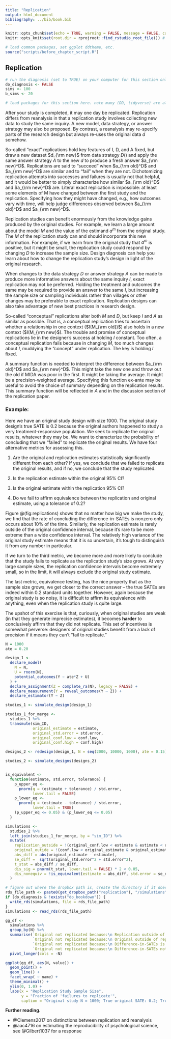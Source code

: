 ```yaml
---
title: "Replication"
output: html_document
bibliography: ../bib/book.bib 
---
```


<!-- note do_bookdown is set in index.rmd, so we know if you're running just this .Rmd or compiling the book-->
```r
knitr::opts_chunk$set(echo = TRUE, warning = FALSE, message = FALSE, cache = FALSE)
knitr::opts_knit$set(root.dir = rprojroot::find_rstudio_root_file()) # files are all relative to RStudio project home
```

```r
# load common packages, set ggplot ddtheme, etc.
source("scripts/before_chapter_script.R")
```

<!-- start post here, do not edit above -->

## Replication

<!-- make sure to rename the section title below -->

```r
# run the diagnosis (set to TRUE) on your computer for this section only before pushing to Github. no diagnosis will ever take place on github.
do_diagnosis <- FALSE
sims <- 100
b_sims <- 20
```

```r
# load packages for this section here. note many (DD, tidyverse) are already available, see scripts/package-list.R
```

After your study is completed, it may one day be replicated. Replication differs from reanalysis in that a replication study involves collecting new data to study the same inquiry. A new model, data strategy, or answer strategy may also be proposed. By contrast, a reanalysis may re-specify parts of the research design but always re-uses the original data $d$ somehow.

So-called "exact" replications hold key features of I, D, and A fixed, but draw a new dataset $d_{\rm new}$ from data strategy $D()$ and apply the same answer strategy *A* to the new $d$ to produce a fresh answer $a_{\rm new}^D$. Replications are said to "succeed" when $a_{\rm old}^D$ and $a_{\rm new}^D$ are similar and to "fail" when they are not. Dichotomizing replication attempts into successes and failures is usually not that helpful, and it would be better to simply characterize how similar $a_{\rm old}^D$ and $a_{\rm new}^D$ are. Literal exact replication is impossible: at least some elements of M have changed between the first study and the replication. Specifying how they might have changed, e.g., how outcomes vary with time, will help judge differences observed between $a_{\rm old}^D$ and $a_{\rm new}^D$. 

Replication studies can benefit enormously from the knowledge gains produced by the original studies. For example, we learn a large amount about the model *M* and the value of the estimand $a^m$ from the original study. The *M* of the replication study can and should incorporate this new information. For example, if we learn from the original study that $a^m$ is positive, but it might be small, the replication study could respond by changing *D* to increase the sample size. Design diagnosis can help you learn about how to change the replication study's design in light of the original research.

When changes to the data strategy *D* or answer strategy *A* can be made to produce more informative answers about the same inquiry *I*, exact replication may not be preferred. Holding the treatment and outcomes the same may be required to provide an answer to the same *I*, but increasing the sample size or sampling individuals rather than villages or other changes may be preferable to exact replication. Replication designs can also take advantage of new best practices in research design.

<!-- When designing **original** studies, you should anticipate that someday your work will be replicated. To the extent that you want future replication studies to arrive at similar answers to the original study you produce (i.e., you want their $a_{\rm new}^D$ to match your $a_{\rm old}^D$ as closely as possible), you will want to choose designs that bring $a_{\rm old}^D$ as close to $a^M$ as possible, under the presupposition that faithful replicators will also design their studies in such a way that $a_{\rm new}^D$ will also be close to $a^M$. -->

<!-- Replication studies necessarily differ from original studies -- it is literally impossible to reproduce the exact conditions of the original study in the same way it's impossible to step in the same river twice. Another way of putting that same statement is that $D_{\rm new}$ is necessarily different from $D_{\rm old}$. Theory (i.e., beliefs about *M*) is the tool we use to say that $D_{\rm old}$ is similar enough to $D_{\rm new}$ to constitute a close enough replication study. As a concrete example, many survey experimental replications involve using the exact same experimental stimuli but changing the study sample, e.g., from a nationally representative sample to a convenience sample. -->

So-called "conceptual" replications alter both *M* and *D*, but keep *I* and *A* as similar as possible. That is, a conceptual replication tries to ascertain whether a relationship in one context ($I(M_{\rm old})$) also holds in a new context ($I(M_{\rm new}$). The trouble and promise of conceptual replications lie in the designer's success at holding *I* constant. Too often, a conceptual replication fails because in changing *M*, too much changes about *I*, muddying the "concept" under replication. The key is holding *I* fixed.

A summary function is needed to interpret the difference between $a_{\rm old}^D$ and $a_{\rm new}^D$. This might take the new one and throw out the old if MIDA was poor in the first. It might be taking the average. It might be a precision-weighted average. Specifying this function ex-ante may be useful to avoid the choice of summary depending on the replication results. This summary function will be reflected in *A* and in the discussion section of the replication paper. 

### Example: 

Here we have an original study design with size 1000. The original study design's true SATE is 0.2 because the original authors happened to study a very treatment-responsive population. We seek to replicate the original results, whatever they may be. We want to characterize the probability of concluding that we "failed" to replicate the original results. We have four alternative metrics for assessing this.

1. Are the original and replication estimates statistically significantly different from each other? If yes, we conclude that we failed to replicate the original results, and if no, we conclude that the study replicated.

2. Is the replication estimate within the original 95% CI?

3. Is the original estimate within the replication 95% CI?

4. Do we fail to affirm equivalence between the replication and original estimate, using a tolerance of 0.2?

Figure \@(fig:replications) shows that no matter how big we make the study, we find that the rate of concluding the difference-in-SATEs is nonzero only occurs about 10% of the time. Similarly, the replication estimate is rarely outside of the original confidence interval, because it's rare to be more extreme than a wide confidence interval. The relatively high variance of the original study estimate means that it is so uncertain, it's tough to distinguish it from any number in particular. 

If we turn to the third metric, we become more and more likely to conclude that the study fails to replicate as the replication study's size grows. At very large sample sizes, the replication confidence intervals become extremely small, so in the limit, it will always exclude the original study estimate.

The last metric, equivalence testing, has the nice property that as the sample size grows, we get closer to the correct answer -- the true SATEs are indeed within 0.2 standard units together. However, again because the original study is so noisy, it is difficult to affirm its equivalence with anything, even when the replication study is quite large.

The upshot of this exercise is that, curiously, when original studies are weak (in that they generate imprecise estimates), it becomes **harder** to conclusively affirm that they did not replicate. This set of incentives is somewhat perverse: designers of original studies benefit from a lack of precision if it means they can't "fail to replicate."

```r
N = 1000
ate = 0.20

design_1 <-
  declare_model(
    N = N,
    U = rnorm(N),
    potential_outcomes(Y ~ ate*Z + U)
  ) +
  declare_assignment(Z = complete_ra(N), legacy = FALSE) +
  declare_measurement(Y = reveal_outcomes(Y ~ Z)) +
  declare_estimator(Y ~ Z)

studies_1 <- simulate_design(design_1)

studies_1_for_merge <- 
  studies_1 %>%
  transmute(sim_ID, 
            original_estimate = estimate,
            original_std.error = std.error,
            original_conf.low = conf.low,
            original_conf.high = conf.high)

designs_2 <- redesign(design_1, N = seq(2000, 10000, 1000), ate = 0.15)

studies_2 <- simulate_designs(designs_2)


is_equivalent <-
  function(estimate, std.error, tolerance) {
    p_upper_eq <-
      pnorm(q = (estimate + tolerance) / std.error,
            lower.tail = FALSE)
    p_lower_eq <-
      pnorm(q = (estimate - tolerance) / std.error,
            lower.tail = TRUE)
    (p_upper_eq <= 0.05) & (p_lower_eq <= 0.05)
  }

simulations <- 
  studies_2 %>%
  left_join(studies_1_for_merge, by = "sim_ID") %>% 
  mutate(
    replication_outside = !(original_conf.low < estimate & estimate < original_conf.high),
    original_outide = !(conf.low < original_estimate & original_estimate < conf.high),
    abs_diff = abs(original_estimate - estimate),
    se_diff =  sqrt(original_std.error^2 + std.error^2),
    t_stat = abs_diff / se_diff,
    dis_sig = pnorm(t_stat, lower.tail = FALSE) * 2 < 0.05,
    dis_nonequiv = !is_equivalent(estimate = abs_diff, std.error = se_diff, tolerance = 0.2)
  )
```




```r
# figure out where the dropbox path is, create the directory if it doesn't exist, and name the RDS file
rds_file_path <- paste0(get_dropbox_path("replication"), "/simulations")
if (do_diagnosis & !exists("do_bookdown")) {
  write_rds(simulations, file = rds_file_path)
}
simulations <- read_rds(rds_file_path)
```



```r
gg_df <- 
  simulations %>%
  group_by(N) %>%
  summarise(`Original not replicated because:\n Replication outside of original ci` = mean(replication_outside),
            `Original not replicated because:\n Original outside of replication ci` = mean(original_outide),
            `Original not replicated because:\n Difference-in-SATEs is significant` = mean(dis_sig),
            `Original not replicated because:\n Difference-in-SATEs not affirmed equivalent within a difference of 0.2` = mean(dis_nonequiv)) %>%
  pivot_longer(cols = -N)

ggplot(gg_df, aes(N, value)) +
  geom_point() +
  geom_line() +
  facet_wrap( ~ name) +
  theme_minimal() +
  ylim(0, 1.0) +
  labs(x = "Replication Study Sample Size",
       y = "Fraction of 'failures to replicate'",
       caption = "Original study N = 1000; True original SATE: 0.2; True replication SATE: 0.15")

```


**Further reading**.

- @Clemens2017 on distinctions between replication and reanalysis
- @aac4716 on estimating the reproducibility of psychological science, see @Gilbert1037 for a response



